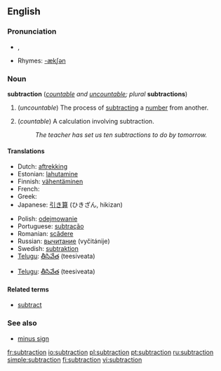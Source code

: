 ==English==

===Pronunciation===
*{{IPA|/səbˈtɹækʃən/}}, {{SAMPA|/s@b"tr{kS@n/}}
*Rhymes: [[Rhymes:English:-ækʃən|-ækʃən]]

===Noun===
'''subtraction''' (''[[countable]] and [[uncountable]]; plural'' '''subtractions''')

# {{arithmetic}} (''uncountable'') The process of [[subtract]]ing a [[number]] from another.
# {{arithmetic}} (''countable'') A calculation involving subtraction.
#:''The teacher has set us ten subtractions to do by tomorrow.''

====Translations====

{{trans-top|process}}
*Dutch: [[aftrekking]]
*Estonian: [[lahutamine]]
*Finnish: [[vähentäminen]]
*French: {{t|fr|soustraction|f}}
*Greek: {{t|el|αφαίρεση|f}}
*Japanese: [[引き算]] (ひきざん, hikizan)
{{trans-mid}}
*Polish: [[odejmowanie]] {{n}}
*Portuguese: [[subtração]] {{f}}
*Romanian: [[scădere]] {{f}}
*Russian: [[вычитание]] (vyčitánije) {{n}}
*Swedish: [[subtraktion]]
*[[Telugu]]: [[తీసివేత]] (teesiveata)
{{trans-bottom}}

{{trans-top|calculation}}
{{trans-mid}}
*[[Telugu]]: [[తీసివేత]] (teesiveata)
{{trans-bottom}}

====Related terms====
*[[subtract]]

===See also===
*[[minus sign]]

[[fr:subtraction]]
[[io:subtraction]]
[[pl:subtraction]]
[[pt:subtraction]]
[[ru:subtraction]]
[[simple:subtraction]]
[[fi:subtraction]]
[[vi:subtraction]]